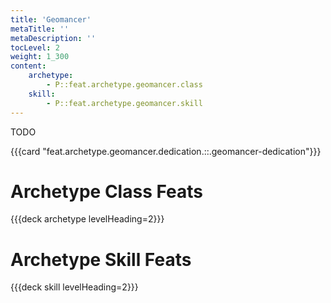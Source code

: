 ```yaml
---
title: 'Geomancer'
metaTitle: ''
metaDescription: ''
tocLevel: 2
weight: 1_300
content:
    archetype:
        - P::feat.archetype.geomancer.class
    skill:
        - P::feat.archetype.geomancer.skill
---
```


TODO

{{{card "feat.archetype.geomancer.dedication.::.geomancer-dedication"}}}

# Archetype Class Feats

{{{deck archetype levelHeading=2}}}

# Archetype Skill Feats

{{{deck skill levelHeading=2}}}